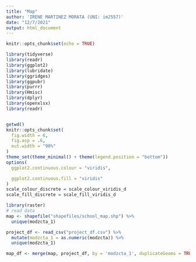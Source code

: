 ```yaml
---
title: "Map"
author: 'IRENE MARTINEZ MORATA (UNI: im2557)'
date: "12/7/2021"
output: html_document
---
```


```r

knitr::opts_chunk$set(echo = TRUE)

library(tidyverse)
library(readr)
library(ggplot2)
library(lubridate)
library(ggridges)
library(ggpubr)
library(purrr)
library(Hmisc)     
library(dplyr)
library(openxlsx)
library(readr)


getwd()
knitr::opts_chunk$set(
  fig.width = 6,
  fig.asp = .6,
  out.width = "90%"
)
theme_set(theme_minimal() + theme(legend.position = "bottom"))
options(
  ggplot2.continuous.colour = "viridis",

  ggplot2.continuous.fill = "viridis"
)
scale_colour_discrete = scale_colour_viridis_d
scale_fill_discrete = scale_fill_viridis_d
```


```r
library(raster)
# read data    
map <- shapefile("shapefiles/school_map.shp") %>% 
  unique(modzcta_1)

project_df <- read_csv("project_df.csv") %>% 
  mutate(modzcta_1 = as.numeric(modzcta)) %>% 
  unique(modzcta_1)

map_df <- merge(map, project_df, by = 'modzcta_1', duplicateGeoms = TRUE)


```

